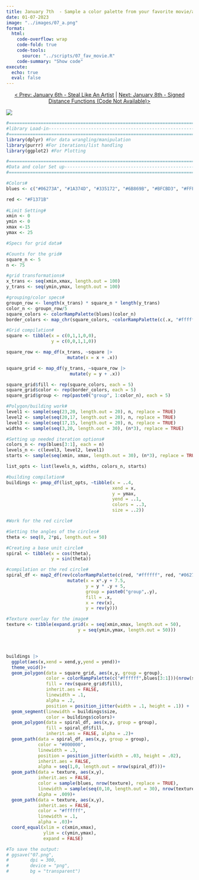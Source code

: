 ```yaml
---
title: January 7th  - Sample a color palette from your favorite movie/album cover
date: 01-07-2023
image: "../images/07_a.png"
format:
  html:
    code-overflow: wrap
    code-fold: true
    code-tools:
      source: "../scripts/07_fav_movie.R"
    code-summary: "Show code"
execute:
  echo: true
  eval: false
---
```


<center>

[\< Prev: January 6th - Steal Like An Artist](day_06.qmd) \| [Next: January 8th - Signed Distance Functions (Code Not Available)\>](day_08.qmd)

</center>

![](/images/07_a.png){fig-alt="An image that samples the movie poster for Inception's color palette. three areas of blue bars are coming down from the top of the image. A jittering grid is in the background. The background color is a gradient that fades to white towards the bottom of the image. The focal point is multiple red circles of varying sizes that lie together in one big circle near the bottom of the image." fig-align="center"}

```r
#=============================================================================#
#library Load-in---------------------------------------------------------------
#=============================================================================#
library(dplyr) #For data wrangling/manipulation
library(purrr) #For iterations/list handling
library(ggplot2) #For Plotting

#=============================================================================#
#Data and color Set up----------------------------------------------------------
#===========================================================================#

#Colors#
blues <- c("#06273A", "#1A374D", "#335172", "#6B869B", "#BFCBD3", "#FFFFFF")

red <- "#F1371B"
  
#Limit Setting#
xmin <- 0
ymin <- 0
xmax <-15
ymax <- 25

#Specs for grid data#

#Counts for the grid#
square_n <- 5
n <- 75

#grid transformations#
x_trans <- seq(xmin,xmax, length.out = 100)
y_trans <- seq(ymin,ymax, length.out = 100)

#grouping/color specs#
groupn_row <- length(x_trans) * square_n * length(y_trans)
color_n <- groupn_row/5
square_colors <- colorRampPalette(blues)(color_n)
border_colors <- map_chr(square_colors, ~colorRampPalette(c(.x, "#ffffff"))(10)[7])

#Grid compilation#
square <- tibble(x = c(0,1,1,0,0),
                 y = c(0,0,1,1,0))

square_row <- map_df(x_trans, ~square |>
                       mutate(x = x + .x))

square_grid <- map_df(y_trans, ~square_row |>
                        mutate(y = y + .x))

square_grid$fill <- rep(square_colors, each = 5)
square_grid$color <- rep(border_colors, each = 5)
square_grid$group <- rep(paste0("group", 1:color_n), each = 5)

#Polygon/building work#
level1 <- sample(seq(23,20, length.out = 20), n, replace = TRUE)
level2 <- sample(seq(20,17, length.out = 20), n, replace = TRUE)
level3 <- sample(seq(17,15, length.out = 20), n, replace = TRUE)
widths <- sample(seq(3,20, length.out = 30), (n*3), replace = TRUE)

#Setting up needed iteration options#
colors_n <- rep(blues[3:1], each = n)
levels_n <- c(level3, level2, level1)
starts <- sample(seq(xmin, xmax, length.out = 30), (n*3), replace = TRUE)

list_opts <- list(levels_n, widths, colors_n, starts)

#building compilation#
buildings <- pmap_df(list_opts, ~tibble(x = ..4,
                                        xend = x,
                                        y = ymax,
                                        yend = ..1,
                                        colors = ..3,
                                        size = ..2))

#Work for the red circle#

#Setting the angles of the circles#
theta <- seq(0, 2*pi, length.out = 50)

#Creating a base unit circle#
spiral <- tibble(x = cos(theta),
                 y = sin(theta))

#compilation or the red circle#
spiral_df <- map2_df(rev(colorRampPalette(c(red, "#ffffff", red, "#06273A"))(50)), seq(0,6, length.out = 50), ~spiral |>
                       mutate(x = x*.y + 7.5,
                              y = y * .y + 5,
                              group = paste0("group",.y),
                              fill = .x,
                              x = rev(x),
                              y = rev(y)))

#Texture overlay for the image#
texture <- tibble(expand.grid(x = seq(xmin,xmax, length.out = 50),
                           y = seq(ymin,ymax, length.out = 50)))




buildings |>
  ggplot(aes(x,xend = xend,y,yend = yend))+
  theme_void()+
  geom_polygon(data = square_grid, aes(x,y, group = group), 
               color = colorRampPalette(c("#ffffff",blues[3:1]))(nrow(square_grid)), 
               fill = rev(square_grid$fill), 
               inherit.aes = FALSE,
               linewidth = .1, 
               alpha = .2, 
               position = position_jitter(width = .1, height = .1)) +
  geom_segment(linewidth = buildings$size,
               color = buildings$colors)+
  geom_polygon(data = spiral_df, aes(x,y, group = group), 
               fill = spiral_df$fill, 
               inherit.aes = FALSE, alpha = .2)+
  geom_path(data = spiral_df, aes(x,y, group = group), 
            color = "#000000", 
            linewidth = .3, 
            position = position_jitter(width = .03, height = .02), 
            inherit.aes = FALSE, 
            alpha = seq(1,0, length.out = nrow(spiral_df)))+
  geom_path(data = texture, aes(x,y), 
            inherit.aes = FALSE, 
            color = sample(blues, nrow(texture), replace = TRUE), 
            linewidth = sample(seq(0,10, length.out = 30), nrow(texture), replace = TRUE), 
            alpha = .009)+
  geom_path(data = texture, aes(x,y), 
            inherit.aes = FALSE, 
            color = "#ffffff", 
            linewidth = .1, 
            alpha = .03)+
  coord_equal(xlim = c(xmin,xmax),
              ylim = c(ymin,ymax),
              expand = FALSE)

#To save the output:
# ggsave("07.png",
#        dpi = 300,
#        device = "png",
#        bg = "transparent")

```
